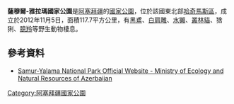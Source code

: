 {{coord|41|48|50|N|48|34|50|E|display=title}}

'''薩穆爾-雅拉瑪國家公園'''是[[阿塞拜疆|阿塞拜疆]]的[[國家公園|國家公園]]，位於該國東北部[[哈奇馬斯區|哈奇馬斯區]]，成立於2012年11月5日，面積117.7平方公里，有[[黑鳶|黑鳶]]、[[白肩雕|白肩雕]]、[[水獺|水獺]]、[[叢林貓|叢林貓]]、猞猁、[[臆羚|臆羚]]等野生動物棲息。

==參考資料==
* [http://eco.gov.az/en/675-samur-yalama-milli-parki Samur-Yalama National Park Official Website - Ministry of Ecology and Natural Resources of Azerbaijan] {{Wayback|url=http://eco.gov.az/en/675-samur-yalama-milli-parki |date=20190914034236 }}

{{Azerbaijan-geo-stub}}
[[Category:阿塞拜疆國家公園|Category:阿塞拜疆國家公園]]